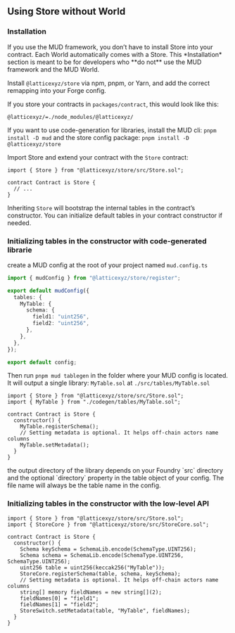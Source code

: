 
## Using Store without World

### Installation

<Aside emoji="⚠️">
  If you use the MUD framework, you don’t have to install Store into your contract. Each World automatically comes with
  a Store. This *Installation* section is meant to be for developers who **do not** use the MUD framework and the MUD
  World.
</Aside>

Install `@latticexyz/store` via npm, pnpm, or Yarn, and add the correct remapping into your Forge config.

If you store your contracts in `packages/contract`, this would look like this:

```solidity filename="remappings.txt"
@latticexyz/=./node_modules/@latticexyz/
```

If you want to use code-generation for libraries, install the MUD cli: `pnpm install -D mud` and the store config package: `pnpm install -D @latticexyz/store`

Import Store and extend your contract with the `Store` contract:

```solidity
import { Store } from "@latticexyz/store/src/Store.sol";

contract Contract is Store {
  // ...
}
```

Inheriting `Store` will bootstrap the internal tables in the contract’s constructor. You can initialize default tables in your contract constructor if needed.

### Initializing tables in the constructor with code-generated librarie

create a MUD config at the root of your project named `mud.config.ts`

```ts filename="mud.config.ts"
import { mudConfig } from "@latticexyz/store/register";

export default mudConfig({
  tables: {
    MyTable: {
      schema: {
        field1: "uint256",
        field2: "uint256",
      },
    },
  },
});

export default config;
```

Then run `pnpm mud tablegen` in the folder where your MUD config is located. It will output a single library: `MyTable.sol` at `./src/tables/MyTable.sol`

```solidity
import { Store } from "@latticexyz/store/src/Store.sol";
import { MyTable } from "./codegen/tables/MyTable.sol";

contract Contract is Store {
  constructor() {
    MyTable.registerSchema();
    // Setting metadata is optional. It helps off-chain actors name columns
    MyTable.setMetadata();
  }
}
```

<Aside emoji="ℹ️">
  the output directory of the library depends on your Foundry `src` directory and the optional `directory` property in
  the table object of your config. The file name will always be the table name in the config.
</Aside>

### Initializing tables in the constructor with the low-level API

```solidity
import { Store } from "@latticexyz/store/src/Store.sol";
import { StoreCore } from "@latticexyz/store/src/StoreCore.sol";

contract Contract is Store {
  constructor() {
    Schema keySchema = SchemaLib.encode(SchemaType.UINT256);
    Schema schema = SchemaLib.encode(SchemaType.UINT256, SchemaType.UINT256);
    uint256 table = uint256(keccak256("MyTable"));
    StoreCore.registerSchema(table, schema, keySchema);
    // Setting metadata is optional. It helps off-chain actors name columns
    string[] memory fieldNames = new string[](2);
    fieldNames[0] = "field1";
    fieldNames[1] = "field2";
    StoreSwitch.setMetadata(table, "MyTable", fieldNames);
  }
}
```
